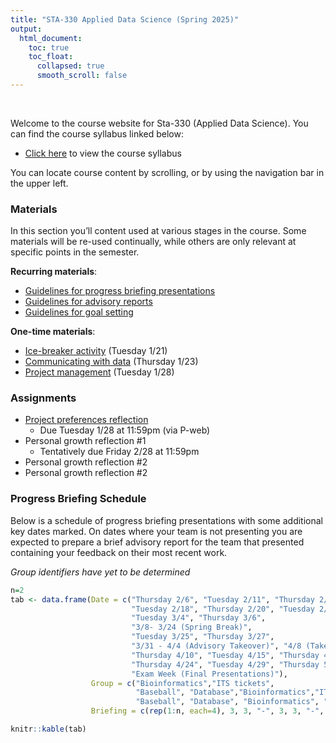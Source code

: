 ```yaml
---
title: "STA-330 Applied Data Science (Spring 2025)"
output:
  html_document:
    toc: true
    toc_float:
      collapsed: true
      smooth_scroll: false
---
```


$~$

Welcome to the course website for Sta-330 (Applied Data Science). You can find the course syllabus linked below:

- [Click here](syllabus330s25.html) to view the course syllabus

You can locate course content by scrolling, or by using the navigation bar in the upper left. 

### Materials

In this section you'll content used at various stages in the course. Some materials will be re-used continually, while others are only relevant at specific points in the semester. 

**Recurring materials**:

- [Guidelines for progress briefing presentations](s330s25/briefings.html)
- [Guidelines for advisory reports](s330s25/adv.html)
- [Guidelines for goal setting](s330s25/goals.html)

**One-time materials**:

- [Ice-breaker activity](s330s25/intro.html) (Tuesday 1/21)
- [Communicating with data](s330s25/communication.html) (Thursday 1/23)
- [Project management](s330s25/procs.pdf)  (Tuesday 1/28)


### Assignments

- [Project preferences reflection](s330s25/pref.html)
    - Due Tuesday 1/28 at 11:59pm (via P-web)
- Personal growth reflection #1
    - Tentatively due Friday 2/28 at 11:59pm
- Personal growth reflection #2
- Personal growth reflection #2

### Progress Briefing Schedule

Below is a schedule of progress briefing presentations with some additional key dates marked. On dates where your team is not presenting you are expected to prepare a brief advisory report for the team that presented containing your feedback on their most recent work.

*Group identifiers have yet to be determined*

```r
n=2
tab <- data.frame(Date = c("Thursday 2/6", "Tuesday 2/11", "Thursday 2/13",
                           "Tuesday 2/18", "Thursday 2/20", "Tuesday 2/25", "Thursday 2/27", 
                           "Tuesday 3/4", "Thursday 3/6",
                           "3/8- 3/24 (Spring Break)",
                           "Tuesday 3/25", "Thursday 3/27",
                           "3/31 - 4/4 (Advisory Takeover)", "4/8 (Takeover Presentations)",
                           "Thursday 4/10", "Tuesday 4/15", "Thursday 4/17", "Tuesday 4/22",
                           "Thursday 4/24", "Tuesday 4/29", "Thursday 5/1", "Tuesday 5/6", "Thursday 5/8",
                           "Exam Week (Final Presentations)"),
                  Group = c("Bioinformatics","ITS tickets",
                            "Baseball", "Database","Bioinformatics","ITS tickets",
                            "Baseball", "Database", "Bioinformatics", "-", "ITS Tickets", "Baseball"),
                  Briefing = c(rep(1:n, each=4), 3, 3, "-", 3, 3, "-", "-", rep(4:5,each=4), "-"))

knitr::kable(tab)
```
